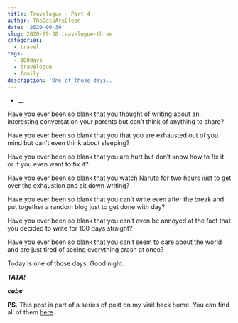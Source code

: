 ```yaml
---
title: Travelogue - Part 4
author: TheDataAreClean
date: '2020-09-30'
slug: 2020-09-30-travelogue-three
categories:
  - travel
tags:
  - 100days
  - travelogue
  - family
description: 'One of those days..'
---
```


* __

Have you ever been so blank that you thought of writing about an interesting conversation your parents but can't think of anything to share? 

Have you ever been so blank that you that you are exhausted out of you mind but can't even think about sleeping?

Have you ever been so blank that you are hurt but don't know how to fix it or if you even want to fix it?

Have you ever been so blank that you watch Naruto for two hours just to get over the exhaustion and sit down writing?

Have you ever been so blank that you can't write even after the break and put together a random blog just to get done with day?

Have you ever been so blank that you can't even be annoyed at the fact that you decided to write for 100 days straight?

Have you ever been so blank that you can't seem to care about the world and are just tired of seeing everything crash at once?

Today is one of those days. Good night.

**_TATA!_**

**_cube_**

**PS.** This post is part of a series of post on my visit back home. You can find all of them [here](https://thedataareclean.com/tags/travelogue/){target="_blank"}.
